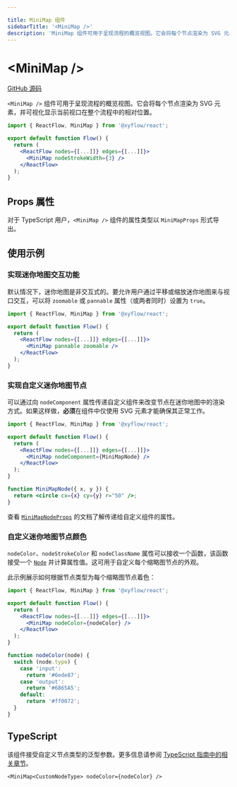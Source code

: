 ```yaml
---

title: MiniMap 组件
sidebarTitle: '<MiniMap />'
description: 'MiniMap 组件可用于呈现流程的概览视图。它会将每个节点渲染为 SVG 元素，并可视化显示当前视口在整个流程中的相对位置。'
---
```


# \<MiniMap />

[GitHub 源码](https://github.com/xyflow/xyflow/blob/main/packages/react/src/additional-components/MiniMap/MiniMap.tsx)

`<MiniMap />` 组件可用于呈现流程的概览视图。它会将每个节点渲染为 SVG 元素，并可视化显示当前视口在整个流程中的相对位置。

```jsx
import { ReactFlow, MiniMap } from '@xyflow/react';

export default function Flow() {
  return (
    <ReactFlow nodes={[...]]} edges={[...]]}>
      <MiniMap nodeStrokeWidth={3} />
    </ReactFlow>
  );
}
```

## Props 属性

对于 TypeScript 用户，`<MiniMap />` 组件的属性类型以 `MiniMapProps` 形式导出。

<APIDocs componentName="MiniMap" groupKeys="Omit<HTMLAttributes<SVGSVGElement>, 'onClick'>" />

## 使用示例

### 实现迷你地图交互功能

默认情况下，迷你地图是非交互式的。要允许用户通过平移或缩放迷你地图来与视口交互，可以将 `zoomable` 或 `pannable` 属性（或两者同时）设置为 `true`。

```jsx
import { ReactFlow, MiniMap } from '@xyflow/react';

export default function Flow() {
  return (
    <ReactFlow nodes={[...]]} edges={[...]]}>
      <MiniMap pannable zoomable />
    </ReactFlow>
  );
}
```

### 实现自定义迷你地图节点

可以通过向 `nodeComponent` 属性传递自定义组件来改变节点在迷你地图中的渲染方式。如果这样做，**必须**在组件中仅使用 SVG 元素才能确保其正常工作。

```jsx
import { ReactFlow, MiniMap } from '@xyflow/react';

export default function Flow() {
  return (
    <ReactFlow nodes={[...]]} edges={[...]]}>
      <MiniMap nodeComponent={MiniMapNode} />
    </ReactFlow>
  );
}

function MiniMapNode({ x, y }) {
  return <circle cx={x} cy={y} r="50" />;
}
```

查看 [`MiniMapNodeProps`](/api-reference/types/mini-map-node-props) 的文档了解传递给自定义组件的属性。

### 自定义迷你地图节点颜色

`nodeColor`、`nodeStrokeColor` 和 `nodeClassName` 属性可以接收一个函数，该函数接受一个 [`Node`](/api-reference/types/node) 并计算属性值。这可用于自定义每个缩略图节点的外观。

此示例展示如何根据节点类型为每个缩略图节点着色：

```jsx
import { ReactFlow, MiniMap } from '@xyflow/react';

export default function Flow() {
  return (
    <ReactFlow nodes={[...]]} edges={[...]]}>
      <MiniMap nodeColor={nodeColor} />
    </ReactFlow>
  );
}

function nodeColor(node) {
  switch (node.type) {
    case 'input':
      return '#6ede87';
    case 'output':
      return '#6865A5';
    default:
      return '#ff0072';
  }
}
```

## TypeScript

该组件接受自定义节点类型的泛型参数。更多信息请参阅 [TypeScript 指南中的相关章节](/learn/advanced-use/typescript#nodetype-edgetype-unions)。

```tsx
<MiniMap<CustomNodeType> nodeColor={nodeColor} />
```